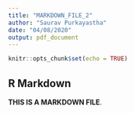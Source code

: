 ```yaml
---
title: "MARKDOWN_FILE_2"
author: "Saurav Purkayastha"
date: "04/08/2020"
output: pdf_document
---
```


```r
knitr::opts_chunk$set(echo = TRUE)
```

## R Markdown

**THIS IS A MARKDOWN FILE**.
